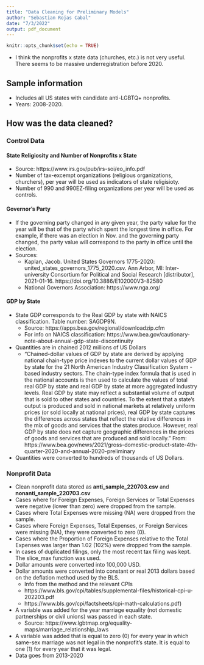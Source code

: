 ```yaml
---
title: "Data Cleaning for Preliminary Models"
author: "Sebastian Rojas Cabal"
date: "7/3/2022"
output: pdf_document
---
```


```r
knitr::opts_chunk$set(echo = TRUE)
```

* I think the nonprofits x state data (churches, etc.) is not very useful. There seems to be massive underregistration before 2020. 

## Sample information
* Includes all US states with candidate anti-LGBTQ+ nonprofits.
* Years: 2008-2020.

## How was the data cleaned?

### Control Data

#### State Religiosity and Number of Nonprofits x State
* Source: https://www.irs.gov/pub/irs-soi/eo_info.pdf
* Number of tax-excempt organizations (religious organizations, churchers), per year will be used as indicators of state religisioty.
* Number of 990 and 990EZ-filing organizations per year will be used as controls.

#### Governor's Party
* If the governing party changed in any given year, the party value for the year will be that of the party which spent the longest time in office. For example, if there was an election in Nov. and the governing party changed, the party value will correspond to the party in office until the election.
* Sources:
  + Kaplan, Jacob. United States Governors 1775-2020: united_states_governors_1775_2020.csv. Ann Arbor, MI: Inter-university Consortium for Political and Social Research [distributor], 2021-01-16. https://doi.org/10.3886/E102000V3-82580
  + National Governors Association: https://www.nga.org/


#### GDP by State 
* State GDP corresponds to the Real GDP by state with NAICS classification. Table number: SAGDP9N.
  + Source: https://apps.bea.gov/regional/downloadzip.cfm
  + For info on NAICS classification: https://www.bea.gov/cautionary-note-about-annual-gdp-state-discontinuity
* Quantities are in chained 2012 millions of US Dollars
  + "Chained-dollar values of GDP by state are derived by applying national chain-type price indexes to the current dollar values of GDP by state for the 21 North American Industry Classification System -based industry sectors. The chain-type index formula that is used in the national accounts is then used to calculate the values of total real GDP by state and real GDP by state at more aggregated industry levels. Real GDP by state may reflect a substantial volume of output that is sold to other states and countries. To the extent that a state's output is produced and sold in national markets at relatively uniform prices (or sold locally at national prices), real GDP by state captures the differences across states that reflect the relative differences in the mix of goods and services that the states produce. However, real GDP by state does not capture geographic differences in the prices of goods and services that are produced and sold locally." From: https://www.bea.gov/news/2021/gross-domestic-product-state-4th-quarter-2020-and-annual-2020-preliminary
 + Quantities were converted to hundreds of thousands of US Dollars.

### Nonprofit Data
* Clean nonprofit data stored as **anti_sample_220703.csv** and **nonanti_sample_220703.csv**
* Cases where for Foreign Expenses, Foreign Services or Total Expenses were negative (lower than zero) were dropped from the sample.
* Cases where Total Expenses were missing (NA) were dropped from the sample.
* Cases where Foreign Expenses, Total Expenses, or Foreign Services were missing (NA), they were converted to zero (0).
* Cases where the Proportion of Foreign Expenses relative to the Total Expenses was larger than 1.02 (102%) were dropped from the sample.
* In cases of duplicated filings, only the most recent tax filing was kept. The slice_max function was used.
* Dollar amounts were converted into 100,000 USD.
* Dollar amounts were converted into constant or real 2013 dollars based on the deflation method used by the BLS.
  + Info from the method and the relevant CPIs
  + https://www.bls.gov/cpi/tables/supplemental-files/historical-cpi-u-202203.pdf
  + https://www.bls.gov/cpi/factsheets/cpi-math-calculations.pdf)
* A variable was added for the year marriage equality (not domestic partnerships or civil unions) was passed in each state.
  + Source: https://www.lgbtmap.org/equality-maps/marriage_relationship_laws
* A variable was added that is equal to zero (0) for every year in which same-sex marriage was not legal in the nonprofit's state. It is equal to one (1) for every year that it was legal.
* Data goes from 2013-2020


